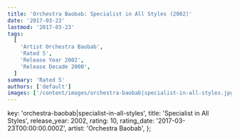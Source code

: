 ```yaml
---
title: 'Orchestra Baobab: Specialist in All Styles (2002)'
date: '2017-03-23'
lastmod: '2017-03-23'
tags:
  [
    'Artist Orchestra Baobab',
    'Rated 5',
    'Release Year 2002',
    'Release Decade 2000',
  ]
summary: 'Rated 5'
authors: ['default']
images: ['/content/images/orchestra-baobab|specialist-in-all-styles.jpg']
---
```


  key: 'orchestra-baobab|specialist-in-all-styles',
  title: 'Specialist in All Styles',
  release_year: 2002,
  rating: 10,
  rating_date: '2017-03-23T00:00:00.000Z',
  artist: 'Orchestra Baobab',
};

<MusicRating data={data} />
